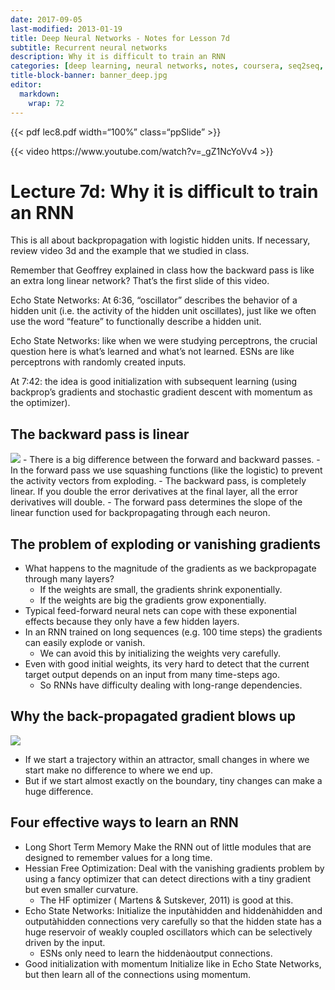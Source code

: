 ```yaml
---
date: 2017-09-05
last-modified: 2013-01-19
title: Deep Neural Networks - Notes for Lesson 7d
subtitle: Recurrent neural networks
description: Why it is difficult to train an RNN   
categories: [deep learning, neural networks, notes, coursera, seq2seq, RNNs, LSTM] 
title-block-banner: banner_deep.jpg
editor: 
  markdown: 
    wrap: 72
---
```


```{=html}
<style>
.a4paper {margin: 0; aspect-ratio: 1 / 1.41;}
.letterpaper  {margin: 0; aspect-ratio: 22 / 17;}
.ppSlide {margin: 0; aspect-ratio: 22 / 13;}
</style>
```

{{< pdf lec8.pdf width="100%" class="ppSlide" >}}

::: column-margin
{{< video https://www.youtube.com/watch?v=_gZ1NcYoVv4 >}}
:::

# Lecture 7d: Why it is difficult to train an RNN 

This is all about backpropagation with logistic hidden units. If necessary, review video 3d and the example that we studied in class.

Remember that Geoffrey explained in class how the backward pass is like an extra long linear network? That's the first slide of this video. 

Echo State Networks: At 6:36, "oscillator" describes the behavior of a hidden unit (i.e. the activity of the hidden unit oscillates), just like we often use the word "feature" to functionally describe a hidden unit.

Echo State Networks: like when we were studying perceptrons, the crucial question here is what's learned and what's not learned. ESNs are like perceptrons with randomly created inputs. 

At 7:42: the idea is good initialization with subsequent learning (using backprop's gradients and stochastic gradient descent with momentum as the optimizer). 

## The backward pass is linear

![](backward_pass.png)
- There is a big difference between the forward and backward passes.
- In the forward pass we use squashing functions (like the logistic) to prevent the activity vectors from exploding.
- The backward pass, is completely linear. If you double the error derivatives at the final layer, all the error derivatives will double.
  - The forward pass determines the slope of the linear function used for backpropagating through each neuron. 


## The problem of exploding or vanishing gradients

- What happens to the magnitude of the gradients as we backpropagate through many layers?
  - If the weights are small, the gradients shrink exponentially. 
  - If the weights are big the gradients grow exponentially.
- Typical feed-forward neural nets can cope with these exponential effects because they only have a few hidden layers.
- In an RNN trained on long sequences (e.g. 100 time steps) the gradients can easily explode or vanish. 
  - We can avoid this by initializing the weights very carefully. 
- Even with good initial weights, its very hard to detect that the current target output depends on an input from many time-steps ago.
  - So RNNs have difficulty dealing with long-range dependencies.  

## Why the back-propagated gradient blows up

![](exploding_gradient.png)

- If we start a trajectory within an attractor, small changes in where we start make no difference to where we end up.
- But if we start almost exactly on the boundary, tiny changes can make a huge difference. 

## Four effective ways to learn an RNN

- Long Short Term Memory Make the RNN out of little modules that are designed to remember values for a long time.
- Hessian Free Optimization: Deal with the vanishing gradients problem by using a fancy optimizer that can detect directions with a tiny gradient but even smaller curvature.
  - The HF optimizer ( Martens & Sutskever, 2011) is good at this.
- Echo State Networks: Initialize the inputàhidden and hiddenàhidden and outputàhidden connections very carefully so that the hidden state has a huge reservoir of weakly coupled oscillators which can be selectively driven by the input.
  - ESNs only need to learn the hiddenàoutput connections.
- Good initialization with momentum Initialize like in Echo State Networks, but then learn all of the connections using momentum.

